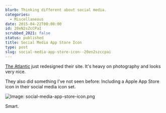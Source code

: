 ```yaml
---
blurb: Thinking different about social media.
categories:
  - Miscellaneous
date: 2015-04-22T00:00:00
id: 20eN2sZcCPaI
scrubbed_2021: false
status: published
title: Social Media App Store Icon
type: post
slug: social-media-app-store-icon--20en2szccpai
---
```


[The Atlantic](10) just redesigned their site. It's heavy on photography and looks very nice.

They also did something I've not seen before: Including a Apple App Store icon in their social media icon set. 


![Image: social-media-app-store-icon.png](/social-media-app-store-icon.png) 

Smart.